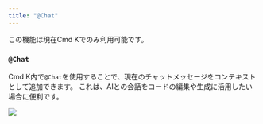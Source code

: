 ```yaml
---
title: "@Chat"
---
```


<Info>
この機能は現在Cmd Kでのみ利用可能です。
</Info>

### `@Chat`

Cmd K内で`@Chat`を使用することで、現在のチャットメッセージをコンテキストとして追加できます。
これは、AIとの会話をコードの編集や生成に活用したい場合に便利です。

<Frame>
<img src="/images/context/@chat.png" />
</Frame>
